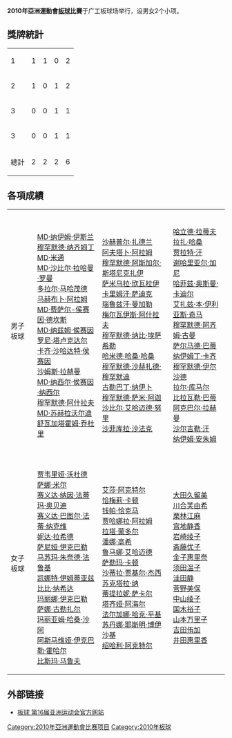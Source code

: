 {{main|2010年亞洲運動會}}
'''2010年亞洲運動會[[板球|板球]]比賽'''于广工板球场举行，设男女2个小项。

== 獎牌統計 ==
{| {{RankedMedalTable|class=wikitable sortable}}
|-
| 1 ||align=left| {{flagIOC2team|BAN|2010年亞洲運動會}} || 1 || 1 || 0 || 2
|-
| 2 ||align=left| {{flagIOC2team|PAK|2010年亞洲運動會}} || 1 || 0 || 1 || 2
|-
| 3 ||align=left| {{flagIOC2team|AFG|2010年亞洲運動會}} || 0 || 0 || 1 || 1
|-
| 3 ||align=left| {{flagIOC2team|JPN|2010年亞洲運動會}} || 0 || 0 || 1 || 1
|- class="sortbottom"
!colspan=2| 總計 || 2 || 2 || 2 || 6
|}
<!-- 按格式替换即可
|-
| 1 ||align=left| {{}} || 0 || 0 || 0 || 0
-->

== 各項成績 ==
{| {{MedalistTable|type=項目|columns=1|labelwidth=180px|style=font-size:small;}}
|-
|男子板球
| {{flagIOC2team|BAN|2010年亞洲運動會}} <br />[[MD·纳伊姆·伊斯兰|MD·纳伊姆·伊斯兰]]<br />[[穆罕默德·纳齐姆丁|穆罕默德·纳齐姆丁]]<br />[[MD·米通|MD·米通]]<br />[[MD·沙比尔·拉哈曼·罗曼|MD·沙比尔·拉哈曼·罗曼]]<br />[[多拉尔·马哈茂德|多拉尔·马哈茂德]]<br />[[马赫布卜·阿拉姆|马赫布卜·阿拉姆]]<br />[[MD·费萨尔-侯赛因·德坎斯|MD·费萨尔-侯赛因·德坎斯]]<br />[[MD·纳兹姆·侯赛因|MD·纳兹姆·侯赛因]]<br />[[罗尼·塔卢克达尔|罗尼·塔卢克达尔]]<br />[[卡齐·沙哈达特·侯赛因|卡齐·沙哈达特·侯赛因]]<br />[[沙姆斯·拉赫曼|沙姆斯·拉赫曼]]<br />[[MD·纳西尔·侯赛因·纳西尔|MD·纳西尔·侯赛因·纳西尔]]<br />[[穆罕默德·阿什拉夫|穆罕默德·阿什拉夫]]<br />[[MD·苏赫拉沃尔迪|MD·苏赫拉沃尔迪]]<br />[[舒瓦加塔霍姆·乔杜里|舒瓦加塔霍姆·乔杜里]]
| {{flagIOC2team|AFG|2010年亞洲運動會}} <br />[[沙赫普尔·扎德兰|沙赫普尔·扎德兰]]<br />[[阿夫塔卜·阿拉姆|阿夫塔卜·阿拉姆]]<br />[[穆罕默德·阿斯加尔·斯塔尼克扎伊|穆罕默德·阿斯加尔·斯塔尼克扎伊]]<br />[[萨米乌拉·欣瓦拉伊|萨米乌拉·欣瓦拉伊]]<br />[[卡里姆汗·萨迪克|卡里姆汗·萨迪克]]<br />[[瑙鲁兹汗·曼加勒|瑙鲁兹汗·曼加勒]]<br />[[梅尔瓦伊斯·阿什拉夫|梅尔瓦伊斯·阿什拉夫]]<br />[[穆罕默德·纳比·埃萨希勒|穆罕默德·纳比·埃萨希勒]]<br />[[哈米德·哈桑·哈桑|哈米德·哈桑·哈桑]]<br />[[穆罕默德·沙赫扎德·穆罕默迪|穆罕默德·沙赫扎德·穆罕默迪]]<br />[[古勒巴丁·纳伊卜|古勒巴丁·纳伊卜]]<br />[[穆罕默德·萨米·阿迦|穆罕默德·萨米·阿迦]]<br />[[沙比尔·艾哈迈德·努里|沙比尔·艾哈迈德·努里]]<br />[[沙菲库拉·沙法克|沙菲库拉·沙法克]]
| {{flagIOC2team|PAK|2010年亞洲運動會}} <br />[[哈立德·拉蒂夫|哈立德·拉蒂夫]]<br />[[拉扎·哈桑|拉扎·哈桑]]<br />[[贾拉特·汗|贾拉特·汗]]<br />[[谢哈里亚尔·加尼|谢哈里亚尔·加尼]]<br />[[哈菲兹·奥斯曼·卡迪尔|哈菲兹·奥斯曼·卡迪尔]]<br />[[艾扎兹·本·伊利亚斯·奇马|艾扎兹·本·伊利亚斯·奇马]]<br />[[穆罕默德·阿齐姆·古曼|穆罕默德·阿齐姆·古曼]]<br />[[萨尔马德·巴蒂|萨尔马德·巴蒂]]<br />[[纳伊姆丁·卡齐|纳伊姆丁·卡齐]]<br />[[穆罕默德·伊尔沙德|穆罕默德·伊尔沙德]]<br />[[拉尔·库马尔|拉尔·库马尔]]<br />[[比拉瓦勒·巴蒂|比拉瓦勒·巴蒂]]<br />[[阿克巴尔·拉赫曼|阿克巴尔·拉赫曼]]<br />[[沙尔吉勒·汗|沙尔吉勒·汗]]<br />[[纳伊姆·安朱姆|纳伊姆·安朱姆]]
|-
|女子板球
| {{flagIOC2team|PAK|2010年亞洲運動會}} <br />[[贾韦里娅·沃杜德|贾韦里娅·沃杜德]]<br />[[萨娜·米尔|萨娜·米尔]]<br />[[赛义达·纳因·法蒂玛·奥贝迪|赛义达·纳因·法蒂玛·奥贝迪]]<br />[[赛义达·巴图尔·法蒂·纳克维|赛义达·巴图尔·法蒂·纳克维]]<br />[[妮达·拉希德|妮达·拉希德]]<br />[[萨尼娅·伊克巴勒|萨尼娅·伊克巴勒]]<br />[[马苏玛·朱奈德·法鲁基|马苏玛·朱奈德·法鲁基]]<br />[[凯娜特·伊姆蒂亚兹|凯娜特·伊姆蒂亚兹]]<br />[[比比·纳希达|比比·纳希达]]<br />[[玛丽娜·伊克巴勒|玛丽娜·伊克巴勒]]<br />[[萨娜·古勒扎尔|萨娜·古勒扎尔]]<br />[[玛丽亚姆·哈桑·沙阿|玛丽亚姆·哈桑·沙阿]]<br />[[阿斯马维娅·伊克巴勒·霍哈尔|阿斯马维娅·伊克巴勒·霍哈尔]]<br />[[比斯玛·马鲁夫|比斯玛·马鲁夫]]
| {{flagIOC2team|BAN|2010年亞洲運動會}} <br />[[艾莎·阿克特尔|艾莎·阿克特尔]]<br />[[恰梅莉·卡顿|恰梅莉·卡顿]]<br />[[钱帕·恰克马|钱帕·恰克马]]<br />[[贾哈娜拉·阿拉姆|贾哈娜拉·阿拉姆]]<br />[[拉塔·蒙多尔|拉塔·蒙多尔]]<br />[[潘娜·高希|潘娜·高希]]<br />[[鲁马娜·艾哈迈德|鲁马娜·艾哈迈德]]<br />[[萨勒玛·卡顿|萨勒玛·卡顿]]<br />[[沙蒂拉·贾基尔·杰西|沙蒂拉·贾基尔·杰西]]<br />[[苏克塔拉·纳|苏克塔拉·纳]]<br />[[蒂提拉妮·萨卡尔|蒂提拉妮·萨卡尔]]<br />[[塔齐娅·阿海尔|塔齐娅·阿海尔]]<br />[[法尔加娜·哈克·平基|法尔加娜·哈克·平基]]<br />[[苏丹娜·耶斯明·博伊沙基|苏丹娜·耶斯明·博伊沙基]]<br />[[绍哈利·阿克特尔|绍哈利·阿克特尔]]
| {{flagIOC2team|JPN|2010年亞洲運動會}} <br />[[大田久留美|大田久留美]]<br />[[川合芙由希|川合芙由希]]<br />[[栗林江麻|栗林江麻]]<br />[[宫地静香|宫地静香]]<br />[[岩崎绫子|岩崎绫子]]<br />[[斋藤优子|斋藤优子]]<br />[[金子惠里奈|金子惠里奈]]<br />[[须田温子|须田温子]]<br />[[洼田静|洼田静]]<br />[[菅野美保|菅野美保]]<br />[[中山绫子|中山绫子]]<br />[[国木裕子|国木裕子]]<br />[[山本万里子|山本万里子]]<br />[[吉田侑加|吉田侑加]]<br />[[井田惠里香|井田惠里香]]
|}

== 外部链接 ==
*[http://www.gz2010.cn/08/0304/16/4673TRIM00780015.html 板球 第16届亚洲运动会官方网站]{{Wayback|url=http://www.gz2010.cn/08/0304/16/4673TRIM00780015.html |date=20200614095136 }}

{{2010年亞洲運動會項目}}
{{亞洲運動會板球比賽}}
[[Category:2010年亞洲運動會比赛项目|Category:2010年亞洲運動會比赛项目]]
[[Category:2010年板球|Category:2010年板球]]